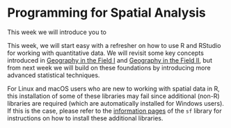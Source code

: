 # Programming for Spatial Analysis
This week we will introduce you to 

::: {.callout-warning}

:::

This week, we will start easy with a refresher on how to use R and RStudio for working with quantitative data. We will revisit some key concepts introduced in [Geography in the Field I](https://www.ucl.ac.uk/module-catalogue/modules/geography-in-the-field-1-GEOG0013) and [Geography in the Field II](https://www.ucl.ac.uk/module-catalogue/modules/geography-in-the-field-2-GEOG0014), but from next week we will build on these foundations by introducing more advanced statistical techniques.


::: {.callout-warning}
For Linux and macOS users who are new to working with spatial data in R, this installation of some of these libraries may fail since additional (non-R) libraries are required (which are automatically installed for Windows users). If this is the case, please refer to the [information pages](https://r-spatial.github.io/sf/#macos) of the `sf` library for instructions on how to install these additional libraries.
:::